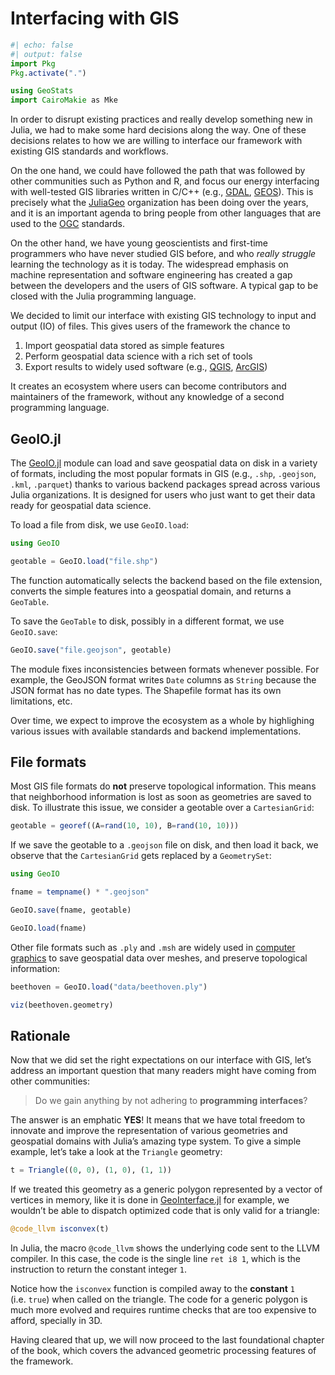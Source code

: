 # Interfacing with GIS

```julia
#| echo: false
#| output: false
import Pkg
Pkg.activate(".")

using GeoStats
import CairoMakie as Mke
```

In order to disrupt existing practices and really develop
something new in Julia, we had to make some hard decisions
along the way. One of these decisions relates to how we are
willing to interface our framework with existing GIS
standards and workflows.

On the one hand, we could have followed the path that was
followed by other communities such as Python and R, and
focus our energy interfacing with well-tested GIS libraries
written in C/C++ (e.g., [GDAL](https://gdal.org/index.html),
[GEOS](https://libgeos.org)). This is precisely what the
[JuliaGeo](https://github.com/JuliaGeo) organization
has been doing over the years, and it is an important
agenda to bring people from other languages that are
used to the [OGC](https://www.ogc.org/standards) standards.

On the other hand, we have young geoscientists and first-time
programmers who have never studied GIS before, and who *really
struggle* learning the technology as it is today. The widespread
emphasis on machine representation and software engineering
has created a gap between the developers and the users of GIS
software. A typical gap to be closed with the Julia programming
language.

We decided to limit our interface with existing GIS technology to
input and output (IO) of files. This gives users of the framework
the chance to

1. Import geospatial data stored as simple features
2. Perform geospatial data science with a rich set of tools
3. Export results to widely used software (e.g., [QGIS](https://qgis.org),
   [ArcGIS](https://www.arcgis.com/index.html))

It creates an ecosystem where users can become contributors and
maintainers of the framework, without any knowledge of a second
programming language.

## GeoIO.jl

The [GeoIO.jl](https://github.com/JuliaEarth/GeoIO.jl) module can load
and save geospatial data on disk in a variety of formats, including the
most popular formats in GIS (e.g., `.shp`, `.geojson`, `.kml`, `.parquet`)
thanks to various backend packages spread across various Julia organizations.
It is designed for users who just want to get their data ready for
geospatial data science.

To load a file from disk, we use `GeoIO.load`:

```julia
using GeoIO

geotable = GeoIO.load("file.shp")
```

The function automatically selects the backend based on the file extension,
converts the simple features into a geospatial domain, and returns a `GeoTable`.

To save the `GeoTable` to disk, possibly in a different format, we use `GeoIO.save`:

```julia
GeoIO.save("file.geojson", geotable)
```

The module fixes inconsistencies between formats whenever possible. For
example, the GeoJSON format writes `Date` columns as `String` because
the JSON format has no date types. The Shapefile format has its own
limitations, etc.

Over time, we expect to improve the ecosystem as a whole by highlighing
various issues with available standards and backend implementations.

## File formats

Most GIS file formats do **not** preserve topological information.
This means that neighborhood information is lost as soon as geometries
are saved to disk. To illustrate this issue, we consider a geotable over
a `CartesianGrid`:

```julia
geotable = georef((A=rand(10, 10), B=rand(10, 10)))
```

If we save the geotable to a `.geojson` file on disk, and then load it back,
we observe that the `CartesianGrid` gets replaced by a `GeometrySet`:

```julia
using GeoIO

fname = tempname() * ".geojson"

GeoIO.save(fname, geotable)

GeoIO.load(fname)
```

Other file formats such as `.ply` and `.msh` are widely used in
[computer graphics](https://en.wikipedia.org/wiki/Computer_graphics)
to save geospatial data over meshes, and preserve topological information:

```julia
beethoven = GeoIO.load("data/beethoven.ply")

viz(beethoven.geometry)
```

## Rationale

Now that we did set the right expectations on our interface with GIS,
let's address an important question that many readers might have coming
from other communities:

> Do we gain anything by not adhering to **programming interfaces**?

The answer is an emphatic **YES**! It means that we have total freedom to innovate
and improve the representation of various geometries and geospatial domains with
Julia's amazing type system. To give a simple example, let's take a look at the
`Triangle` geometry:

```julia
t = Triangle((0, 0), (1, 0), (1, 1))
```

If we treated this geometry as a generic polygon represented by a vector of vertices
in memory, like it is done in [GeoInterface.jl](https://github.com/JuliaGeo/GeoInterface.jl)
for example, we wouldn't be able to dispatch optimized code that is only valid for a triangle:

```julia
@code_llvm isconvex(t)
```

::: {.callout-note}

In Julia, the macro `@code_llvm` shows the underlying code sent to the LLVM compiler.
In this case, the code is the single line `ret i8 1`, which is the instruction to
return the constant integer `1`.

:::

Notice how the `isconvex` function is compiled away to the **constant** `1` (i.e. `true`) when
called on the triangle. The code for a generic polygon is much more evolved and requires runtime
checks that are too expensive to afford, specially in 3D.

Having cleared that up, we will now proceed to the last foundational chapter of the book,
which covers the advanced geometric processing features of the framework.